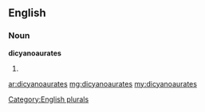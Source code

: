 ==English==

===Noun===
'''dicyanoaurates'''

# {{plural of|[[dicyanoaurate]]}}

[[Category:English plurals]]

[[ar:dicyanoaurates]]
[[mg:dicyanoaurates]]
[[my:dicyanoaurates]]